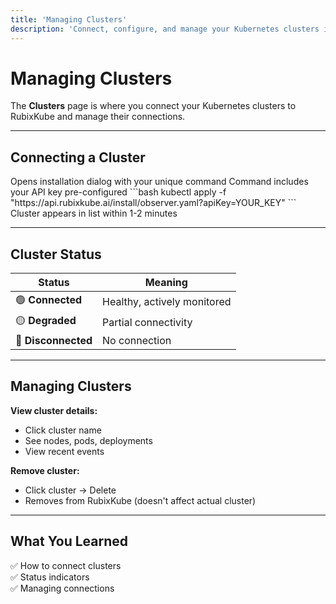 ```yaml
---
title: 'Managing Clusters'
description: 'Connect, configure, and manage your Kubernetes clusters in RubixKube'
---
```


# Managing Clusters

The **Clusters** page is where you connect your Kubernetes clusters to RubixKube and manage their connections.

---

## Connecting a Cluster

<Steps>
  <Step title="Click Connect Cluster">
    Opens installation dialog with your unique command
  </Step>

  <Step title="Copy kubectl Command">
    Command includes your API key pre-configured
  </Step>

  <Step title="Run in Your Cluster">
    ```bash
    kubectl apply -f "https://api.rubixkube.ai/install/observer.yaml?apiKey=YOUR_KEY"
    ```
  </Step>

  <Step title="Verify Connection">
    Cluster appears in list within 1-2 minutes
  </Step>
</Steps>

---

## Cluster Status

| Status | Meaning |
|--------|---------|
| 🟢 **Connected** | Healthy, actively monitored |
| 🟡 **Degraded** | Partial connectivity |
| 🔴 **Disconnected** | No connection |

---

## Managing Clusters

**View cluster details:**
- Click cluster name
- See nodes, pods, deployments
- View recent events

**Remove cluster:**
- Click cluster → Delete
- Removes from RubixKube (doesn't affect actual cluster)

---

## What You Learned

✅ How to connect clusters  
✅ Status indicators  
✅ Managing connections  

